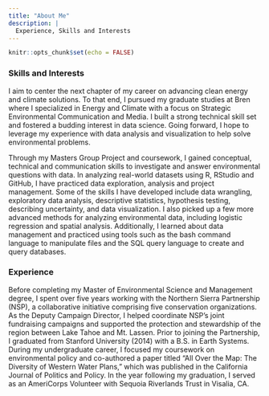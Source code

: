 ```yaml
---
title: "About Me"
description: |
  Experience, Skills and Interests
---
```


```r
knitr::opts_chunk$set(echo = FALSE)
```

### Skills and Interests
I aim to center the next chapter of my career on advancing clean energy and climate solutions. To that end, I pursued my graduate studies at Bren where I specialized in Energy and Climate with a focus on Strategic Environmental Communication and Media. I built a strong technical skill set and fostered a budding interest in data science. Going forward, I hope to leverage my experience with data analysis and visualization to help solve environmental problems.

Through my Masters Group Project and coursework, I gained conceptual, technical and communication skills to investigate and answer environmental questions with data. In analyzing real-world datasets using R, RStudio and GitHub, I have practiced data exploration, analysis and project management. Some of the skills I have developed include data wrangling, exploratory data analysis, descriptive statistics, hypothesis testing, describing uncertainty, and data visualization. I also picked up a few more advanced methods for analyzing environmental data, including logistic regression and spatial analysis. Additionally, I learned about data management and practiced using tools such as the bash command language to manipulate files and the SQL query language to create and query databases.

### Experience

Before completing my Master of Environmental Science and Management degree, I spent over five years working with the Northern Sierra Partnership (NSP), a collaborative initiative comprising five conservation organizations. As the Deputy Campaign Director, I helped coordinate NSP’s joint fundraising campaigns and supported the protection and stewardship of the region between Lake Tahoe and Mt. Lassen. Prior to joining the Partnership, I graduated from Stanford University (2014) with a B.S. in Earth Systems. During my undergraduate career, I focused my coursework on environmental policy and co-authored a paper titled “All Over the Map: The Diversity of Western Water Plans,” which was published in the California Journal of Politics and Policy. In the year following my graduation, I served as an AmeriCorps Volunteer with Sequoia Riverlands Trust in Visalia, CA. 

